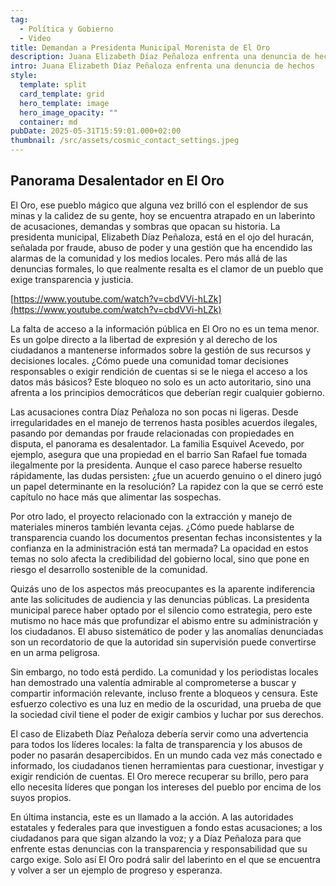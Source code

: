 ```yaml
---
tag:
  - Política y Gobierno
  - Video
title: Demandan a Presidenta Municipal Morenista de El Oro
description: Juana Elizabeth Díaz Peñaloza enfrenta una denuncia de hechos
intro: Juana Elizabeth Díaz Peñaloza enfrenta una denuncia de hechos
style:
  template: split
  card_template: grid
  hero_template: image
  hero_image_opacity: ""
  container: md
pubDate: 2025-05-31T15:59:01.000+02:00
thumbnail: /src/assets/cosmic_contact_settings.jpeg
---
```

## Panorama Desalentador en El Oro

El Oro, ese pueblo mágico que alguna vez brilló con el esplendor de sus minas y la calidez de su gente, hoy se encuentra atrapado en un laberinto de acusaciones, demandas y sombras que opacan su historia. La presidenta municipal, Elizabeth Díaz Peñaloza, está en el ojo del huracán, señalada por fraude, abuso de poder y una gestión que ha encendido las alarmas de la comunidad y los medios locales. Pero más allá de las denuncias formales, lo que realmente resalta es el clamor de un pueblo que exige transparencia y justicia.

[https://www.youtube.com/watch?v=cbdVVi-hLZk](https://www.youtube.com/watch?v=cbdVVi-hLZk)

La falta de acceso a la información pública en El Oro no es un tema menor. Es un golpe directo a la libertad de expresión y al derecho de los ciudadanos a mantenerse informados sobre la gestión de sus recursos y decisiones locales. ¿Cómo puede una comunidad tomar decisiones responsables o exigir rendición de cuentas si se le niega el acceso a los datos más básicos? Este bloqueo no solo es un acto autoritario, sino una afrenta a los principios democráticos que deberían regir cualquier gobierno.

Las acusaciones contra Díaz Peñaloza no son pocas ni ligeras. Desde irregularidades en el manejo de terrenos hasta posibles acuerdos ilegales, pasando por demandas por fraude relacionadas con propiedades en disputa, el panorama es desalentador. La familia Esquivel Acevedo, por ejemplo, asegura que una propiedad en el barrio San Rafael fue tomada ilegalmente por la presidenta. Aunque el caso parece haberse resuelto rápidamente, las dudas persisten: ¿fue un acuerdo genuino o el dinero jugó un papel determinante en la resolución? La rapidez con la que se cerró este capítulo no hace más que alimentar las sospechas.

Por otro lado, el proyecto relacionado con la extracción y manejo de materiales mineros también levanta cejas. ¿Cómo puede hablarse de transparencia cuando los documentos presentan fechas inconsistentes y la confianza en la administración está tan mermada? La opacidad en estos temas no solo afecta la credibilidad del gobierno local, sino que pone en riesgo el desarrollo sostenible de la comunidad.

Quizás uno de los aspectos más preocupantes es la aparente indiferencia ante las solicitudes de audiencia y las denuncias públicas. La presidenta municipal parece haber optado por el silencio como estrategia, pero este mutismo no hace más que profundizar el abismo entre su administración y los ciudadanos. El abuso sistemático de poder y las anomalías denunciadas son un recordatorio de que la autoridad sin supervisión puede convertirse en un arma peligrosa.

Sin embargo, no todo está perdido. La comunidad y los periodistas locales han demostrado una valentía admirable al comprometerse a buscar y compartir información relevante, incluso frente a bloqueos y censura. Este esfuerzo colectivo es una luz en medio de la oscuridad, una prueba de que la sociedad civil tiene el poder de exigir cambios y luchar por sus derechos.

El caso de Elizabeth Díaz Peñaloza debería servir como una advertencia para todos los líderes locales: la falta de transparencia y los abusos de poder no pasarán desapercibidos. En un mundo cada vez más conectado e informado, los ciudadanos tienen herramientas para cuestionar, investigar y exigir rendición de cuentas. El Oro merece recuperar su brillo, pero para ello necesita líderes que pongan los intereses del pueblo por encima de los suyos propios.

En última instancia, este es un llamado a la acción. A las autoridades estatales y federales para que investiguen a fondo estas acusaciones; a los ciudadanos para que sigan alzando la voz; y a Díaz Peñaloza para que enfrente estas denuncias con la transparencia y responsabilidad que su cargo exige. Solo así El Oro podrá salir del laberinto en el que se encuentra y volver a ser un ejemplo de progreso y esperanza.

